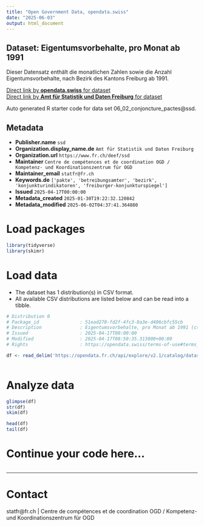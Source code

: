 ```yaml
---
title: "Open Government Data, opendata.swiss"
date: "2025-06-03"
output: html_document
---
```


## Dataset: Eigentumsvorbehalte, pro Monat ab 1991

Dieser Datensatz enthält die monatlichen Zahlen sowie die Anzahl Eigentumsvorbehalte, nach Bezirk des Kantons Freiburg ab 1991.

[Direct link by **opendata.swiss** for dataset](https://opendata.swiss/de/dataset/eigentumsvorbehalte-pro-monat-ab-1991)<br>
[Direct link by **Amt für Statistik und Daten Freiburg** for dataset](https://opendata.fr.ch/explore/dataset/06_02_conjoncture_pactes/)

Auto generated R starter code for data set 06_02_conjoncture_pactes@ssd.

## Metadata

- **Publisher.name** `ssd`
- **Organization.display_name.de** `Amt für Statistik und Daten Freiburg`
- **Organization.url** `https://www.fr.ch/deef/ssd`
- **Maintainer** `Centre de compétences et de coordination OGD / Kompetenz- und Koordinationszentrum für OGD`
- **Maintainer_email** `statfr@fr.ch`
- **Keywords.de** `['pakte', 'betreibungsamter', 'bezirk', 'konjunkturindikatoren', 'freiburger-konjunkturspiegel']`
- **Issued** `2025-04-17T00:00:00`
- **Metadata_created** `2025-01-30T19:22:32.120842`
- **Metadata_modified** `2025-06-02T04:37:41.364880`


# Load packages

```r

library(tidyverse)
library(skimr)

```

# Load data

-   The dataset has 1 distribution(s) in CSV format.
-   All available CSV distributions are listed below and can be read into a tibble.

```r

# Distribution 0
# Package_id               : 51ead270-fd2f-4fc3-8a3e-d406cbfc55cb
# Description              : Eigentumsvorbehalte, pro Monat ab 1991 (csv)
# Issued                   : 2025-04-17T00:00:00
# Modified                 : 2025-04-17T08:50:35.313000+00:00
# Rights                   : https://opendata.swiss/terms-of-use#terms_by

df <- read_delim('https://opendata.fr.ch/api/explore/v2.1/catalog/datasets/06_02_conjoncture_pactes/exports/csv?use_labels=true')



```

# Analyze data

```r

glimpse(df)
str(df)
skim(df)

head(df)
tail(df)

```

# Continue your code here...

```r

```

------------------------------------------------------------------------

# Contact

statfr@fr.ch | Centre de compétences et de coordination OGD / Kompetenz- und Koordinationszentrum für OGD
